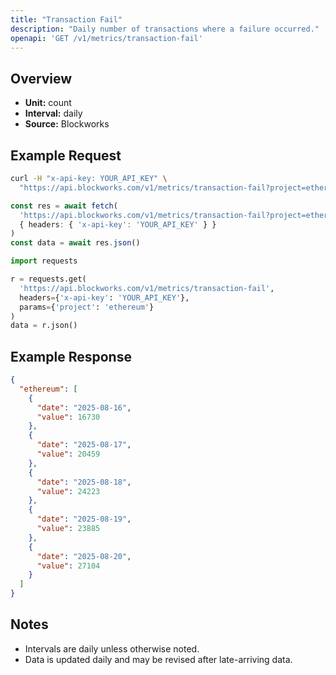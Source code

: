 ```yaml
---
title: "Transaction Fail"
description: "Daily number of transactions where a failure occurred."
openapi: 'GET /v1/metrics/transaction-fail'
---
```


## Overview

- **Unit:** count
- **Interval:** daily
- **Source:** Blockworks

## Example Request

<CodeGroup>

```bash cURL
curl -H "x-api-key: YOUR_API_KEY" \
  "https://api.blockworks.com/v1/metrics/transaction-fail?project=ethereum"
```

```typescript TypeScript
const res = await fetch(
  'https://api.blockworks.com/v1/metrics/transaction-fail?project=ethereum',
  { headers: { 'x-api-key': 'YOUR_API_KEY' } }
)
const data = await res.json()
```

```python Python
import requests

r = requests.get(
  'https://api.blockworks.com/v1/metrics/transaction-fail',
  headers={'x-api-key': 'YOUR_API_KEY'},
  params={'project': 'ethereum'}
)
data = r.json()
```

</CodeGroup>

## Example Response

```json
{
  "ethereum": [
    {
      "date": "2025-08-16",
      "value": 16730
    },
    {
      "date": "2025-08-17",
      "value": 20459
    },
    {
      "date": "2025-08-18",
      "value": 24223
    },
    {
      "date": "2025-08-19",
      "value": 23885
    },
    {
      "date": "2025-08-20",
      "value": 27104
    }
  ]
}
```

## Notes
- Intervals are daily unless otherwise noted.
- Data is updated daily and may be revised after late-arriving data.
